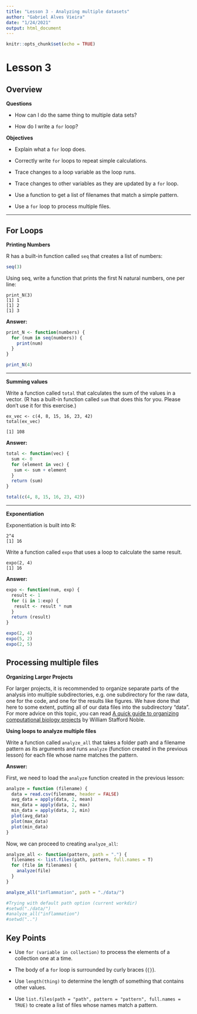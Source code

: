 ```yaml
---
title: "Lesson 3 - Analyzing multiple datasets"
author: "Gabriel Alves Vieira"
date: "1/24/2021"
output: html_document
---
```


```r
knitr::opts_chunk$set(echo = TRUE)
```

# Lesson 3

## Overview

**Questions**

- How can I do the same thing to multiple data sets?

- How do I write a `for` loop?

**Objectives**

- Explain what a `for` loop does.

- Correctly write `for` loops to repeat simple calculations.

- Trace changes to a loop variable as the loop runs.

- Trace changes to other variables as they are updated by a `for` loop.

- Use a function to get a list of filenames that match a simple pattern.

- Use a `for` loop to process multiple files.

-------------------------------------------------

## For Loops 

**Printing Numbers**

R has a built-in function called `seq` that creates a list of numbers:

```r
seq(3)
```

Using seq, write a function that prints the first N natural numbers, one per line:

```
print_N(3)
[1] 1
[1] 2
[1] 3
```

**Answer:**

```r
print_N <- function(numbers) {
  for (num in seq(numbers)) {
    print(num)
  }
}

print_N(4)
```

---------

**Summing values**

Write a function called `total` that calculates the sum of the values in a vector. (R has a built-in function called `sum` that does this for you. Please don’t use it for this exercise.)

```
ex_vec <- c(4, 8, 15, 16, 23, 42)
total(ex_vec)

[1] 108
```

**Answer:**

```r
total <- function(vec) {
  sum <- 0
  for (element in vec) {
   sum <- sum + element
  }
  return (sum)
}

total(c(4, 8, 15, 16, 23, 42))
```

------

**Exponentiation**

Exponentiation is built into R:

```
2^4
[1] 16
```

Write a function called `expo` that uses a loop to calculate the same result.

```
expo(2, 4)
[1] 16
```

**Answer:**
```r
expo <- function(num, exp) {
  result <- 1
  for (i in 1:exp) {
   result <- result * num
  }
  return (result)
}

expo(2, 4)
expo(5, 2)
expo(2, 5)
```

## Processing multiple files

**Organizing Larger Projects**

For larger projects, it is recommended to organize separate parts of the analysis into multiple subdirectories, e.g. one subdirectory for the raw data, one for the code, and one for the results like figures. We have done that here to some extent, putting all of our data files into the subdirectory “data”. For more advice on this topic, you can read [A quick guide to organizing computational biology projects](https://journals.plos.org/ploscompbiol/article?id=10.1371/journal.pcbi.1000424) by William Stafford Noble.

**Using loops to analyze multiple files**

Write a function called `analyze_all` that takes a folder path and a filename pattern as its arguments and runs `analyze` (function created in the previous lesson) for each file whose name matches the pattern.

**Answer:**

First, we need to load the `analyze` function created in the previous lesson:

```r
analyze = function (filename) {
  data = read.csv(filename, header = FALSE)
  avg_data = apply(data, 2, mean)
  max_data = apply(data, 2, max)
  min_data = apply(data, 2, min)
  plot(avg_data)
  plot(max_data)
  plot(min_data)
}
```

Now, we can proceed to creating `analyze_all`:

```r
analyze_all <- function(pattern, path = ".") {
  filenames <- list.files(path, pattern, full.names = T)
  for (file in filenames) {
    analyze(file)
  }
}

analyze_all("inflammation", path = "./data/")

#Trying with default path option (current workdir) 
#setwd("./data/")
#analyze_all("inflammation")
#setwd("..")
```


## Key Points

- Use `for (variable in collection)` to process the elements of a collection one at a time.

- The body of a `for` loop is surrounded by curly braces (`{}`).

- Use `length(thing)` to determine the length of something that contains other values.

- Use `list.files(path = "path", pattern = "pattern", full.names = TRUE)` to create a list of files whose names match a pattern.